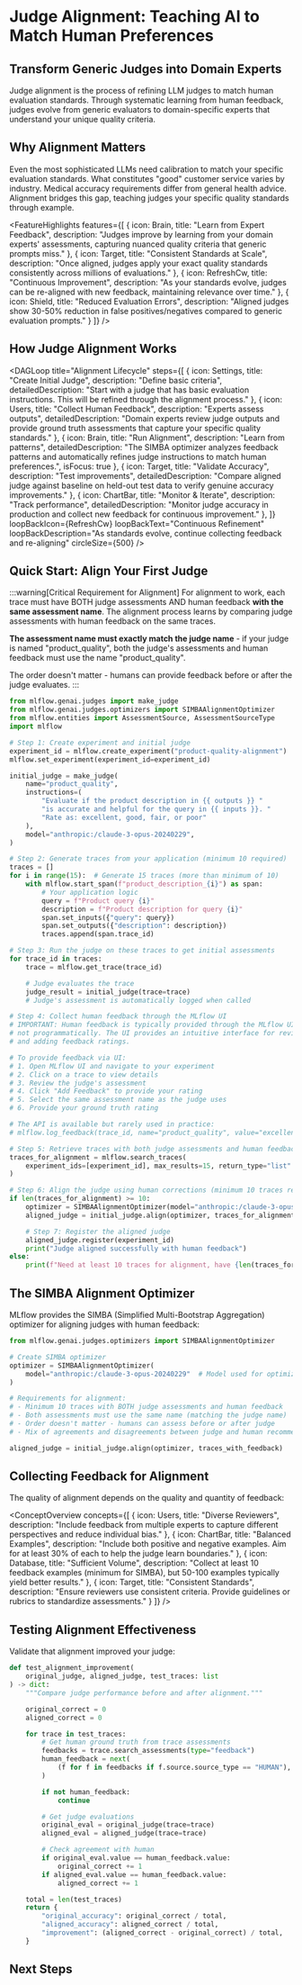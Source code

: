 
# Judge Alignment: Teaching AI to Match Human Preferences

## Transform Generic Judges into Domain Experts

Judge alignment is the process of refining LLM judges to match human evaluation standards. Through systematic learning from human feedback, judges evolve from generic evaluators to domain-specific experts that understand your unique quality criteria.

## Why Alignment Matters

Even the most sophisticated LLMs need calibration to match your specific evaluation standards. What constitutes "good" customer service varies by industry. Medical accuracy requirements differ from general health advice. Alignment bridges this gap, teaching judges your specific quality standards through example.

<FeatureHighlights features={[
  {
    icon: Brain,
    title: "Learn from Expert Feedback",
    description: "Judges improve by learning from your domain experts' assessments, capturing nuanced quality criteria that generic prompts miss."
  },
  {
    icon: Target,
    title: "Consistent Standards at Scale",
    description: "Once aligned, judges apply your exact quality standards consistently across millions of evaluations."
  },
  {
    icon: RefreshCw,
    title: "Continuous Improvement",
    description: "As your standards evolve, judges can be re-aligned with new feedback, maintaining relevance over time."
  },
  {
    icon: Shield,
    title: "Reduced Evaluation Errors",
    description: "Aligned judges show 30-50% reduction in false positives/negatives compared to generic evaluation prompts."
  }
]} />

## How Judge Alignment Works

<DAGLoop
  title="Alignment Lifecycle"
  steps={[
    {
      icon: Settings,
      title: "Create Initial Judge",
      description: "Define basic criteria",
      detailedDescription: "Start with a judge that has basic evaluation instructions. This will be refined through the alignment process."
    },
    {
      icon: Users,
      title: "Collect Human Feedback",
      description: "Experts assess outputs",
      detailedDescription: "Domain experts review judge outputs and provide ground truth assessments that capture your specific quality standards."
    },
    {
      icon: Brain,
      title: "Run Alignment",
      description: "Learn from patterns",
      detailedDescription: "The SIMBA optimizer analyzes feedback patterns and automatically refines judge instructions to match human preferences.",
      isFocus: true
    },
    {
      icon: Target,
      title: "Validate Accuracy",
      description: "Test improvements",
      detailedDescription: "Compare aligned judge against baseline on held-out test data to verify genuine accuracy improvements."
    },
    {
      icon: ChartBar,
      title: "Monitor & Iterate",
      description: "Track performance",
      detailedDescription: "Monitor judge accuracy in production and collect new feedback for continuous improvement."
    },
  ]}
  loopBackIcon={RefreshCw}
  loopBackText="Continuous Refinement"
  loopBackDescription="As standards evolve, continue collecting feedback and re-aligning"
  circleSize={500}
/>

## Quick Start: Align Your First Judge

:::warning[Critical Requirement for Alignment]
For alignment to work, each trace must have BOTH judge assessments AND human feedback **with the same assessment name**. The alignment process learns by comparing judge assessments with human feedback on the same traces.

**The assessment name must exactly match the judge name** - if your judge is named "product_quality", both the judge's assessments and human feedback must use the name "product_quality".

The order doesn't matter - humans can provide feedback before or after the judge evaluates.
:::

```python
from mlflow.genai.judges import make_judge
from mlflow.genai.judges.optimizers import SIMBAAlignmentOptimizer
from mlflow.entities import AssessmentSource, AssessmentSourceType
import mlflow

# Step 1: Create experiment and initial judge
experiment_id = mlflow.create_experiment("product-quality-alignment")
mlflow.set_experiment(experiment_id=experiment_id)

initial_judge = make_judge(
    name="product_quality",
    instructions=(
        "Evaluate if the product description in {{ outputs }} "
        "is accurate and helpful for the query in {{ inputs }}. "
        "Rate as: excellent, good, fair, or poor"
    ),
    model="anthropic:/claude-3-opus-20240229",
)

# Step 2: Generate traces from your application (minimum 10 required)
traces = []
for i in range(15):  # Generate 15 traces (more than minimum of 10)
    with mlflow.start_span(f"product_description_{i}") as span:
        # Your application logic
        query = f"Product query {i}"
        description = f"Product description for query {i}"
        span.set_inputs({"query": query})
        span.set_outputs({"description": description})
        traces.append(span.trace_id)

# Step 3: Run the judge on these traces to get initial assessments
for trace_id in traces:
    trace = mlflow.get_trace(trace_id)

    # Judge evaluates the trace
    judge_result = initial_judge(trace=trace)
    # Judge's assessment is automatically logged when called

# Step 4: Collect human feedback through the MLflow UI
# IMPORTANT: Human feedback is typically provided through the MLflow UI's trace view,
# not programmatically. The UI provides an intuitive interface for reviewing traces
# and adding feedback ratings.

# To provide feedback via UI:
# 1. Open MLflow UI and navigate to your experiment
# 2. Click on a trace to view details
# 3. Review the judge's assessment
# 4. Click "Add Feedback" to provide your rating
# 5. Select the same assessment name as the judge uses
# 6. Provide your ground truth rating

# The API is available but rarely used in practice:
# mlflow.log_feedback(trace_id, name="product_quality", value="excellent", ...)

# Step 5: Retrieve traces with both judge assessments and human feedback
traces_for_alignment = mlflow.search_traces(
    experiment_ids=[experiment_id], max_results=15, return_type="list"
)

# Step 6: Align the judge using human corrections (minimum 10 traces required)
if len(traces_for_alignment) >= 10:
    optimizer = SIMBAAlignmentOptimizer(model="anthropic:/claude-3-opus-20240229")
    aligned_judge = initial_judge.align(optimizer, traces_for_alignment)

    # Step 7: Register the aligned judge
    aligned_judge.register(experiment_id)
    print("Judge aligned successfully with human feedback")
else:
    print(f"Need at least 10 traces for alignment, have {len(traces_for_alignment)}")
```

## The SIMBA Alignment Optimizer

MLflow provides the SIMBA (Simplified Multi-Bootstrap Aggregation) optimizer for aligning judges with human feedback:

```python
from mlflow.genai.judges.optimizers import SIMBAAlignmentOptimizer

# Create SIMBA optimizer
optimizer = SIMBAAlignmentOptimizer(
    model="anthropic:/claude-3-opus-20240229"  # Model used for optimization
)

# Requirements for alignment:
# - Minimum 10 traces with BOTH judge assessments and human feedback
# - Both assessments must use the same name (matching the judge name)
# - Order doesn't matter - humans can assess before or after judge
# - Mix of agreements and disagreements between judge and human recommended

aligned_judge = initial_judge.align(optimizer, traces_with_feedback)
```

## Collecting Feedback for Alignment

The quality of alignment depends on the quality and quantity of feedback:

<ConceptOverview concepts={[
  {
    icon: Users,
    title: "Diverse Reviewers",
    description: "Include feedback from multiple experts to capture different perspectives and reduce individual bias."
  },
  {
    icon: ChartBar,
    title: "Balanced Examples",
    description: "Include both positive and negative examples. Aim for at least 30% of each to help the judge learn boundaries."
  },
  {
    icon: Database,
    title: "Sufficient Volume",
    description: "Collect at least 10 feedback examples (minimum for SIMBA), but 50-100 examples typically yield better results."
  },
  {
    icon: Target,
    title: "Consistent Standards",
    description: "Ensure reviewers use consistent criteria. Provide guidelines or rubrics to standardize assessments."
  }
]} />

## Testing Alignment Effectiveness

Validate that alignment improved your judge:

```python
def test_alignment_improvement(
    original_judge, aligned_judge, test_traces: list
) -> dict:
    """Compare judge performance before and after alignment."""

    original_correct = 0
    aligned_correct = 0

    for trace in test_traces:
        # Get human ground truth from trace assessments
        feedbacks = trace.search_assessments(type="feedback")
        human_feedback = next(
            (f for f in feedbacks if f.source.source_type == "HUMAN"), None
        )

        if not human_feedback:
            continue

        # Get judge evaluations
        original_eval = original_judge(trace=trace)
        aligned_eval = aligned_judge(trace=trace)

        # Check agreement with human
        if original_eval.value == human_feedback.value:
            original_correct += 1
        if aligned_eval.value == human_feedback.value:
            aligned_correct += 1

    total = len(test_traces)
    return {
        "original_accuracy": original_correct / total,
        "aligned_accuracy": aligned_correct / total,
        "improvement": (aligned_correct - original_correct) / total,
    }
```

## Next Steps

<TilesGrid>
  <TileCard
    icon={Brain}
    iconSize={48}
    title="Create Custom Judges"
    description="Learn to create domain-specific judges with make_judge."
    href="/genai/eval-monitor/scorers/llm-judge/make-judge"
    linkText="Create judges →"
    containerHeight={64}
  />
  <TileCard
    icon={GitBranch}
    iconSize={48}
    title="Development Workflow"
    description="See complete workflow from creation to aligned production judge."
    href="/genai/eval-monitor/scorers/llm-judge/workflow"
    linkText="View workflow →"
    containerHeight={64}
  />
  <TileCard
    icon={Database}
    iconSize={48}
    title="Dataset Integration"
    description="Use judges with evaluation datasets for systematic testing."
    href="/genai/eval-monitor/scorers/llm-judge/datasets"
    linkText="Learn integration →"
    containerHeight={64}
  />
</TilesGrid>
